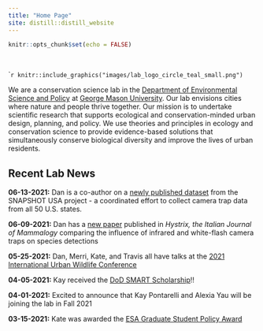 ```yaml
---
title: "Home Page"
site: distill::distill_website
---
```


```r
knitr::opts_chunk$set(echo = FALSE)
```

<style>
d-title, d-byline {
  display: none
}
</style>

<br>

````r
knitr::include_graphics("images/lab_logo_circle_teal_small.png")
```

We are a conservation science lab in the [Department of Environmental Science and Policy](https://science.gmu.edu/academics/departments-units/environmental-science-policy) at [George Mason University](https://www2.gmu.edu/). Our lab envisions cities where nature and people thrive together. Our mission is to undertake scientific research that supports ecological and conservation-minded urban design, planning, and policy. We use theories and principles in ecology and conservation science to provide evidence-based solutions that simultaneously conserve biological diversity and improve the lives of urban residents.

<h2>Recent Lab News</h2>

**06-13-2021:** Dan is a co-author on a [newly published dataset](https://esajournals.onlinelibrary.wiley.com/doi/10.1002/ecy.3353) from the SNAPSHOT USA project - a coordinated effort to collect camera trap data from all 50 U.S. states.

**06-09-2021:** Dan has a [new paper](http://www.italian-journal-of-mammalogy.it/A-shot-in-the-dark-White-and-infrared-LED-flash-camera-traps-yield-similar-detection,136508,0,2.html) published in *Hystrix, the Italian Journal of Mammalogy* comparing the influence of infrared and white-flash camera traps on species detections
  
**05-25-2021:** Dan, Merri, Kate, and Travis all have talks at the [2021 International Urban Wildlife Conference](https://web.cvent.com/event/f929de7e-31c5-4f29-914e-558bfd1d0c56/summary)

**04-05-2021:** Kay received the [DoD SMART Scholarship](https://www.smartscholarship.org/smart)!!

**04-01-2021:** Excited to announce that Kay Pontarelli and Alexia Yau will be joining the lab in Fall 2021

**03-15-2021:** Kate was awarded the [ESA Graduate Student Policy Award](https://www.esa.org/blog/2021/03/15/esa-selects-2021-graduate-student-policy-award-recipients/)







